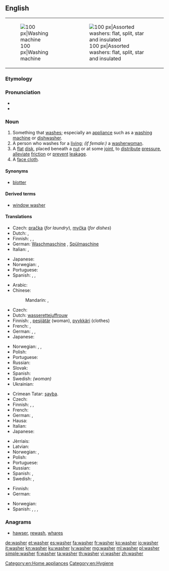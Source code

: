 ==English==
{{wikipedia|dab=washer}}
{| style="float: right; clear:right;"
|[[Image:Washer.600pix.jpg|thumb|right|100 px|Washing machine]]
|[[Image:Washers.agr.jpg|thumb|right|100 px|Assorted washers: flat, split, star and insulated]]
|}

===Etymology===
{{suffix|wash|er}}

===Pronunciation===
* {{audio|en-us-washer.ogg|Audio (US)}}
* {{rhymes|ɒʃə(r)}}

===Noun===
{{en-noun}}

# Something that [[wash]]es; especially an [[appliance]] such as a [[washing machine]] or [[dishwasher]].
# A person who washes for a [[living]]; ''(if female:)'' a [[washerwoman]].
# A [[flat]] [[disk]], placed beneath a [[nut]] or at some [[joint]], to [[distribute]] [[pressure]], [[alleviate]] [[friction]] or [[prevent]] [[leakage]].
# A [[face cloth]].

====Synonyms====
* {{sense|flat disk to distribute pressure or to alleviate friction}} [[blotter]]

====Derived terms====
* [[window washer]]

====Translations====
{{trans-top|something that washes}}
* Czech: [[pračka]] {{g|f}} (''for laundry''), [[myčka]] {{g|f}} (''for dishes'')
* Dutch: {{t+|nl|wasmachine|m}}, {{t+|nl|vaatwasser|m}}
* Finnish: {{t+|fi|pesukone}}, {{t|fi|pesuri}}, {{t|fi|pesin}}
* German: [[Waschmaschine]] {{g|f}} {{gloss|washing machine}}, [[Spülmaschine]] {{g|f}} {{gloss|dish washer}}
* Italian: {{t+|it|lavatrice|f}} {{qualifier|washing machine}}, {{t+|it|lavastoviglie|f}} {{qualifier|dish washer}}
{{trans-mid}}
* Japanese: {{t+|ja|洗濯機|tr=sentakuki}}
* Norwegian: {{t+|no|vaskemaskin|m}}, {{t+|no|oppvaskmaskin|m}}
* Portuguese: {{t|pt|lavador|m}}
* Spanish: {{t+|es|lavadora|f}}, {{t+|es|lavarropas|m}} {{qualifier|River Plate region}}, {{t+|es|lavavajillas|m}} {{gloss|dishwasher}}
{{trans-bottom}}

{{trans-top|person who washes for a living}}
* Arabic: {{t|ar|غسالة|f|tr=ghisaala}}
* Chinese:
*: Mandarin: {{t|cmn|洗衣婦|sc=Hani}}, {{t|cmn|洗衣妇|tr=xǐyīfù|sc=Hani}} {{qualifier|woman}}
* Czech: {{t|cs|pradlena|f}}
* Dutch: [[wasserette]][[juffrouw]] {{gloss|laundrette woman}}
* Finnish: {{t|fi|pesijä}}, [[pesijätär]] (woman), [[pyykkäri]] (clothes)
* French: {{t+|fr|laveur|m}}, {{t+|fr|laveuse|f}}
* German: {{t|de|Wäscher|m}}, {{t|de|Wäscherin|f}}, {{t|de|Waschfrau|f}}
* Japanese: {{t|ja|洗濯女|tr=sentaku-onna}}
{{trans-mid}}
* Norwegian: {{t|no|vaskehjelp|m}}, {{t|no|vaskekone|m}}, {{t|no|vasker|m}}
* Polish: {{t+|pl|praczka|f}}
* Portuguese: {{t|pt|lavadeiro|m}}
* Russian: {{t+|ru|прачка|f|tr=práčka}}
* Slovak: {{t|sk|práčka|f}}
* Spanish: {{t|es|lavandera|f}}
* Swedish: {{t|sv|tvätterska|c}} ''(woman)''
* Ukrainian: {{t+|uk|праля|f|tr=prálja}}
{{trans-bottom}}

{{trans-top|flat disk}}
* Crimean Tatar: [[şayba]].
* Czech: {{t|cs|podložka|f}}
* Finnish: {{t+|fi|aluslevy}}, {{qualifier|colloquial}} {{t+|fi|prikka}}, {{t+|fi|rikka}}
* French: {{t+|fr|rondelle|f}}
* German: {{t+|de|Scheibe|f}}, {{t+|de|Unterlegscheibe|f}}
* Hausa: {{t|ha|washa|f|alt=wāshā̀}}
* Italian: {{t+|it|rondella|f}}
* Japanese: {{t|ja|座金|tr=zagane}}
{{trans-mid}}
* Jèrriais: {{t|roa-jer|rîndelle en fé|f}} {{qualifier|metal}}
* Latvian: {{t+|lv|paplāksne|f}}
* Norwegian: {{t|no|stoppskive|m}}, {{t+|no|skive|m}}
* Polish: {{t|pl|podkładka|f}}
* Portuguese: {{t+|pt|arruela|f}}
* Russian: {{t+|ru|шайба|f|tr=šájba}}
* Spanish: {{t+|es|arandela|f}}, {{t+|es|zapata|f}} {{gloss|of lether or rubber}}
* Swedish: {{t+|sv|bricka}}, {{t|sv|packning}}
{{trans-bottom}}

{{trans-top|face cloth}}
* Finnish: {{t+|fi|pesulappu}}
* German: {{t+|de|Waschlappen|m}}
{{trans-mid}}
* Norwegian: {{t|no|ansiktsklut|m}}
* Spanish: {{t+|es|paño|m}}, {{t+|es|toallita|f}}, {{t|es|manopla|f}} {{gloss|glove}}, {{t+|es|junta|f}} {{gloss|gasket}}
{{trans-bottom}}

===Anagrams===
* [[hawser#English|hawser]], [[rewash#English|rewash]], [[whares#English|whares]]

[[Category:en:Home appliances]]
[[Category:en:Hygiene]]

[[de:washer]]
[[et:washer]]
[[es:washer]]
[[fa:washer]]
[[fr:washer]]
[[ko:washer]]
[[io:washer]]
[[it:washer]]
[[kn:washer]]
[[ku:washer]]
[[lv:washer]]
[[mg:washer]]
[[ml:washer]]
[[pl:washer]]
[[simple:washer]]
[[fi:washer]]
[[ta:washer]]
[[th:washer]]
[[vi:washer]]
[[zh:washer]]